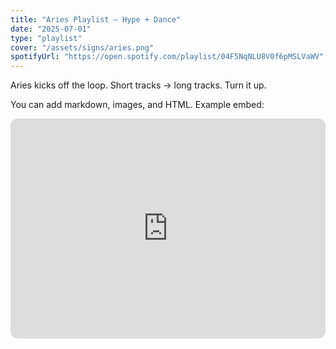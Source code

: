 ```yaml
---
title: "Aries Playlist — Hype + Dance"
date: "2025-07-01"
type: "playlist"
cover: "/assets/signs/aries.png"
spotifyUrl: "https://open.spotify.com/playlist/04F5NqNLU8V0f6pMSLVaWV"
---
```


Aries kicks off the loop. Short tracks → long tracks. Turn it up.

You can add markdown, images, and HTML. Example embed:

<iframe data-testid="embed-iframe" style="border-radius:12px" 
src="https://open.spotify.com/embed/playlist/04F5NqNLU8V0f6pMSLVaWV?utm_source=generator" 
width="100%" height="352" frameBorder="0" allowfullscreen="" allow="autoplay; 
clipboard-write; encrypted-media; fullscreen; picture-in-picture" 
loading="lazy"></iframe>
